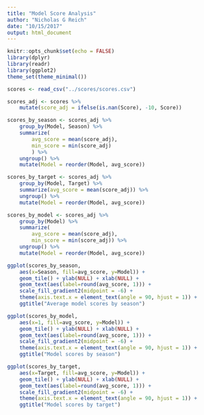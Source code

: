 ```yaml
---
title: "Model Score Analysis"
author: "Nicholas G Reich"
date: "10/15/2017"
output: html_document
---
```


```r
knitr::opts_chunk$set(echo = FALSE)
library(dplyr)
library(readr)
library(ggplot2)
theme_set(theme_minimal())
```

```r
scores <- read_csv("../scores/scores.csv")

scores_adj <- scores %>%
    mutate(score_adj = ifelse(is.nan(Score), -10, Score))

scores_by_season <- scores_adj %>%
    group_by(Model, Season) %>%
    summarize(
        avg_score = mean(score_adj),
        min_score = min(score_adj)
        ) %>%
    ungroup() %>%
    mutate(Model = reorder(Model, avg_score))

scores_by_target <- scores_adj %>%
    group_by(Model, Target) %>%
    summarize(avg_score = mean(score_adj)) %>%
    ungroup() %>%
    mutate(Model = reorder(Model, avg_score))

scores_by_model <- scores_adj %>%
    group_by(Model) %>%
    summarize(
        avg_score = mean(score_adj),
        min_score = min(score_adj)) %>%
    ungroup() %>%
    mutate(Model = reorder(Model, avg_score))
```

```r
ggplot(scores_by_season, 
    aes(x=Season, fill=avg_score, y=Model)) + 
    geom_tile() + ylab(NULL) + xlab(NULL) +
    geom_text(aes(label=round(avg_score, 1))) +
    scale_fill_gradient2(midpoint = -6) +
    theme(axis.text.x = element_text(angle = 90, hjust = 1)) +
    ggtitle("Average model scores by season")
```

```r
ggplot(scores_by_model, 
    aes(x=1, fill=avg_score, y=Model)) + 
    geom_tile() + ylab(NULL) + xlab(NULL) +
    geom_text(aes(label=round(avg_score, 1))) +
    scale_fill_gradient2(midpoint = -6) +
    theme(axis.text.x = element_text(angle = 90, hjust = 1)) +
    ggtitle("Model scores by season")
```

```r
ggplot(scores_by_target, 
    aes(x=Target, fill=avg_score, y=Model)) + 
    geom_tile() + ylab(NULL) + xlab(NULL) +
    geom_text(aes(label=round(avg_score, 1))) +
    scale_fill_gradient2(midpoint = -6) +
    theme(axis.text.x = element_text(angle = 90, hjust = 1)) +
    ggtitle("Model scores by target")
```
